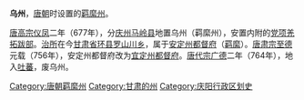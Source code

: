 '''乌州'''，[[唐朝|唐朝]]时设置的[[羁縻州|羁縻州]]。

[[唐高宗|唐高宗]][[仪凤|仪凤]]二年（677年），分[[庆州_(隋朝)|庆州]][[马岭县|马岭县]]地置乌州（羁縻州），安置内附的[[党项羌|党项羌]][[拓跋部|拓跋部]]。[[治所|治所]]在今[[甘肃省|甘肃省]][[环县|环县]][[罗山川乡|罗山川乡]]，属于[[安定州都督府|安定州都督府]]（[[羁縻|羁縻]]）。[[唐肃宗|唐肃宗]][[至德_(唐朝)|至德]]元载（756年），安定州都督府改为[[宜定州都督府|宜定州都督府]]。[[唐代宗|唐代宗]][[廣德_(唐朝)|广德]]二年（764年），地入[[吐蕃|吐蕃]]，废乌州。

{{唐朝行政区划小作品}}
{{DEFAULTSORT:W}}
[[Category:唐朝羁縻州|Category:唐朝羁縻州]]
[[Category:甘肃的州|Category:甘肃的州]]
[[Category:庆阳行政区划史|Category:庆阳行政区划史]]